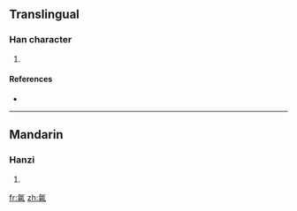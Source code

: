 ==Translingual==

===Han character===
{{Han char|rn=84|rad=气|as=09|sn=13|four=|canj=人弓日一竹 (ONAMH)}}

# {{defn|Han|sort=气09}}

====References====
* {{Han ref|kx=0600.021|dkj=17074|hdz=32013.080|uh=6C31|ud=27697}}

----

==Mandarin==

===Hanzi===
{{cmn-hanzi|pin=[[niào]] ([[niao4]]), [[qiú]] ([[qiu2]]), [[yǎng]] ([[yang3]])|wg=niao<sup>4</sup>, ch'iu<sup>2</sup>, yang<sup>3</sup>}}

# {{defn|Mandarin}}

[[fr:氱]]
[[zh:氱]]